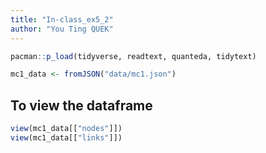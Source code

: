 ```yaml
---
title: "In-class_ex5_2"
author: "You Ting QUEK"
---
```



```r
pacman::p_load(tidyverse, readtext, quanteda, tidytext)
```

```r
mc1_data <- fromJSON("data/mc1.json")
```

## To view the dataframe

```r
view(mc1_data[["nodes"]])
view(mc1_data[["links"]])
```